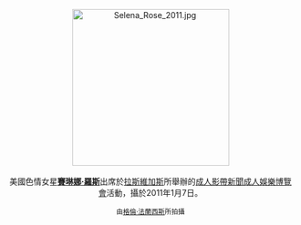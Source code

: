 <center>
[[File:Selena_Rose_2011.jpg|275px]]
<br><br>
美國色情女星'''[[賽琳娜·羅斯|賽琳娜·羅斯]]'''出席於[[拉斯維加斯|拉斯維加斯]]所舉辦的[[成人影帶新聞成人娛樂博覽會|成人影帶新聞成人娛樂博覽會]]活動，攝於2011年1月7日。
<p>
<small>由[[:en:User:Toglenn|格倫·法蘭西斯]]所拍攝</small>
</center>